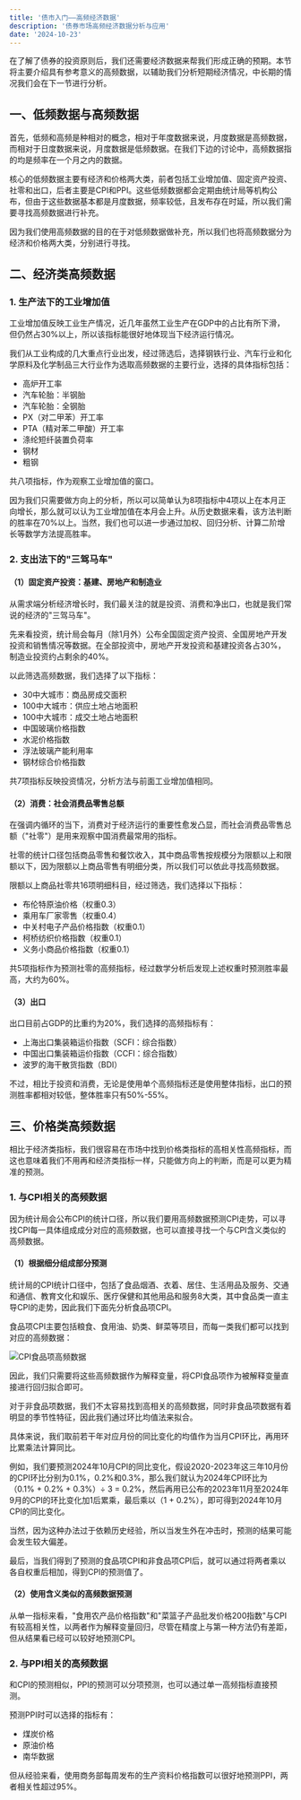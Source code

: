 ```yaml
---
title: '债市入门——高频经济数据'
description: '债券市场高频经济数据分析与应用'
date: '2024-10-23'
---
```


在了解了债券的投资原则后，我们还需要经济数据来帮我们形成正确的预期。本节将主要介绍具有参考意义的高频数据，以辅助我们分析短期经济情况，中长期的情况我们会在下一节进行分析。

## 一、低频数据与高频数据

首先，低频和高频是种相对的概念，相对于年度数据来说，月度数据是高频数据，而相对于日度数据来说，月度数据是低频数据。在我们下边的讨论中，高频数据指的均是频率在一个月之内的数据。

核心的低频数据主要有经济和价格两大类，前者包括工业增加值、固定资产投资、社零和出口，后者主要是CPI和PPI。这些低频数据都会定期由统计局等机构公布，但由于这些数据基本都是月度数据，频率较低，且发布存在时延，所以我们需要寻找高频数据进行补充。

因为我们使用高频数据的目的在于对低频数据做补充，所以我们也将高频数据分为经济和价格两大类，分别进行寻找。

## 二、经济类高频数据

### 1. 生产法下的工业增加值

工业增加值反映工业生产情况，近几年虽然工业生产在GDP中的占比有所下滑，但仍然占30%以上，所以该指标能很好地体现当下经济运行情况。

我们从工业构成的几大重点行业出发，经过筛选后，选择钢铁行业、汽车行业和化学原料及化学制品三大行业作为选取高频数据的主要行业，选择的具体指标包括：

- 高炉开工率
- 汽车轮胎：半钢胎
- 汽车轮胎：全钢胎
- PX（对二甲苯）开工率
- PTA（精对苯二甲酸）开工率
- 涤纶短纤装置负荷率
- 钢材
- 粗钢

共八项指标，作为观察工业增加值的窗口。

因为我们只需要做方向上的分析，所以可以简单认为8项指标中4项以上在本月正向增长，那么就可以认为工业增加值在本月会上升。从历史数据来看，该方法判断的胜率在70%以上。当然，我们也可以进一步通过加权、回归分析、计算二阶增长等数学方法提高胜率。

### 2. 支出法下的"三驾马车"

#### （1）固定资产投资：基建、房地产和制造业

从需求端分析经济增长时，我们最关注的就是投资、消费和净出口，也就是我们常说的经济的"三驾马车"。

先来看投资，统计局会每月（除1月外）公布全国固定资产投资、全国房地产开发投资和销售情况等数据。在全部投资中，房地产开发投资和基建投资各占30%，制造业投资约占剩余的40%。

以此筛选高频数据，我们选择了以下指标：

- 30中大城市：商品房成交面积
- 100中大城市：供应土地占地面积
- 100中大城市：成交土地占地面积
- 中国玻璃价格指数
- 水泥价格指数
- 浮法玻璃产能利用率
- 钢材综合价格指数

共7项指标反映投资情况，分析方法与前面工业增加值相同。

#### （2）消费：社会消费品零售总额

在强调内循环的当下，消费对于经济运行的重要性愈发凸显，而社会消费品零售总额（"社零"）是用来观察中国消费最常用的指标。

社零的统计口径包括商品零售和餐饮收入，其中商品零售按规模分为限额以上和限额以下，因为限额以上商品零售有明细分类，所以我们可以依此寻找高频数据。

限额以上商品社零共16项明细科目，经过筛选，我们选择以下指标：

- 布伦特原油价格（权重0.3）
- 乘用车厂家零售（权重0.4）
- 中关村电子产品价格指数（权重0.1）
- 柯桥纺织价格指数（权重0.1）
- 义务小商品价格指数（权重0.1）

共5项指标作为预测社零的高频指标，经过数学分析后发现上述权重时预测胜率最高，大约为60%。

#### （3）出口

出口目前占GDP的比重约为20%，我们选择的高频指标有：

- 上海出口集装箱运价指数（SCFI：综合指数）
- 中国出口集装箱运价指数（CCFI：综合指数）
- 波罗的海干散货指数（BDI）

不过，相比于投资和消费，无论是使用单个高频指标还是使用整体指标，出口的预测胜率都相对较低，整体胜率只有50%-55%。

## 三、价格类高频数据

相比于经济类指标，我们很容易在市场中找到价格类指标的高相关性高频指标，而这也意味着我们不用再和经济类指标一样，只能做方向上的判断，而是可以更为精准的预测。

### 1. 与CPI相关的高频数据

因为统计局会公布CPI的统计口径，所以我们要用高频数据预测CPI走势，可以寻找CPI每一具体组成成分对应的高频数据，也可以直接寻找一个与CPI含义类似的高频数据。

#### （1）根据细分组成部分预测

统计局的CPI统计口径中，包括了食品烟酒、衣着、居住、生活用品及服务、交通和通信、教育文化和娱乐、医疗保健和其他用品和服务8大类，其中食品类一直主导CPI的走势，因此我们下面先分析食品项CPI。

食品项CPI主要包括粮食、食用油、奶类、鲜菜等项目，而每一类我们都可以找到对应的高频数据：

<div style={{ display: 'flex', justifyContent: 'center', margin: '20px 0' }}>
  <img
    src="/images/blog/Bond-Market-High-Frequency-Data/1.webp"
    alt="CPI食品项高频数据"
    style={{ maxWidth: '100%', height: 'auto' }}
  />
</div>

因此，我们只需要将这些高频数据作为解释变量，将CPI食品项作为被解释变量直接进行回归拟合即可。

对于非食品项数据，我们不太容易找到高相关的高频数据，同时非食品项数据有着明显的季节性特征，因此我们通过环比均值法来拟合。

具体来说，我们取前若干年对应月份的同比变化的均值作为当月CPI环比，再用环比累乘法计算同比。

例如，我们要预测2024年10月CPI的同比变化，假设2020-2023年这三年10月份的CPI环比分别为0.1%，0.2%和0.3%，那么我们就认为2024年CPI环比为（0.1% + 0.2% + 0.3%）÷ 3 = 0.2%，然后再用已公布的2023年11月至2024年9月的CPI的环比变化加1后累乘，最后乘以（1 + 0.2%），即可得到2024年10月CPI的同比变化。

当然，因为这种办法过于依赖历史经验，所以当发生外在冲击时，预测的结果可能会发生较大偏差。

最后，当我们得到了预测的食品项CPI和非食品项CPI后，就可以通过将两者乘以各自权重后相加，得到CPI的预测值了。

#### （2）使用含义类似的高频数据预测

从单一指标来看，"食用农产品价格指数"和"菜篮子产品批发价格200指数"与CPI有较高相关性，以两者作为解释变量回归，尽管在精度上与第一种方法仍有差距，但从结果看已经可以较好地预测CPI。

### 2. 与PPI相关的高频数据

和CPI的预测相似，PPI的预测可以分项预测，也可以通过单一高频指标直接预测。

预测PPI时可以选择的指标有：

- 煤炭价格
- 原油价格
- 南华数据

但从经验来看，使用商务部每周发布的生产资料价格指数可以很好地预测PPI，两者相关性超过95%。
